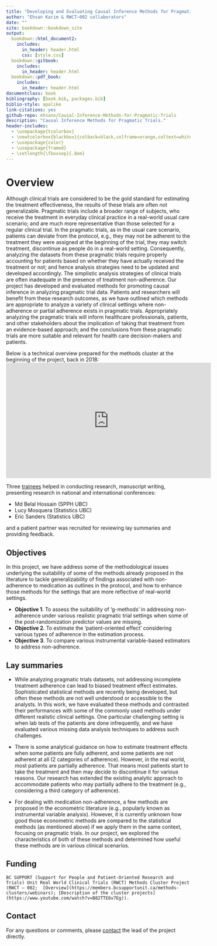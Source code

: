 ```yaml
--- 
title: "Developing and Evaluating Causal Inference Methods for Pragmatic Trials"
author: "Ehsan Karim & RWCT–002 collaborators"
date: ""
site: bookdown::bookdown_site
output:
  bookdown::html_document2:
    includes:
      in_header: header.html
      css: [style.css]
  bookdown::gitbook:
    includes:
      in_header: header.html
  bookdown::pdf_book:
    includes:
      in_header: header.html
documentclass: book
bibliography: [book.bib, packages.bib]
biblio-style: apalike
link-citations: yes
github-repo: ehsanx/Causal-Inference-Methods-for-Pragmatic-Trials
description: "Causal Inference Methods for Pragmatic Trials."
header-includes: 
  - \usepackage{tcolorbox}
  - \newtcolorbox{blackbox}{colback=black,colframe=orange,coltext=white,boxsep=5pt,arc=4pt}
  - \usepackage{color}
  - \usepackage{framed}
  - \setlength{\fboxsep}{.8em}
---
```


\newenvironment{blackbox}{
  \definecolor{shadecolor}{rgb}{0, 0, 0}  % black
  \color{white}
  \begin{shaded}}
 {\end{shaded}}

# Overview

Although clinical trials are considered to be the gold standard for estimating the treatment effectiveness, the results of these trials are often not generalizable. Pragmatic trials include a broader range of subjects, who receive the treatment in everyday clinical practice in a real-world usual care scenario; and are much more representative than those selected for a regular clinical trial. In the pragmatic trials, as in the usual care scenario, patients can deviate from the protocol, e.g., they may not be adherent to the treatment they were assigned at the beginning of the trial, they may switch treatment, discontinue as people do in a real-world setting. Consequently, analyzing the datasets from these pragmatic trials require properly accounting for patients based on whether they have actually received the treatment or not; and hence analysis strategies need to be updated and developed accordingly. The simplistic analysis strategies of clinical trials are often inadequate in the presence of treatment non-adherence. Our project has developed and evaluated methods for promoting causal inference in analyzing pragmatic trial data. Patients and researchers will benefit from these research outcomes, as we have outlined which methods are appropriate to analyze a variety of clinical settings where non-adherence or partial adherence exists in pragmatic trials. Appropriately analyzing the pragmatic trials will inform healthcare professionals, patients, and other stakeholders about the implication of taking that treatment from an evidence-based approach; and the conclusions from these pragmatic trials are more suitable and relevant for health care decision-makers and patients.

Below is a technical overview prepared for the methods cluster at the beginning of the project, back in 2018:
<iframe width="560" height="315" src="https://www.youtube.com/embed/ur1etAewqHA" title="YouTube video player" frameborder="0" allow="accelerometer; autoplay; clipboard-write; encrypted-media; gyroscope; picture-in-picture" allowfullscreen></iframe>

Three [trainees](https://ehsank.com/supervision/) helped in conducting research, manuscript writing, presenting research in national and international conferences:

- Md Belal Hossain (SPPH UBC) 
- Lucy Mosquera (Statistics UBC) 
- Eric Sanders (Statistics UBC) 

and a patient partner was recruited for reviewing lay summaries and providing feedback.

## Objectives {-}

In this project, we have address some of the methodological issues underlying the suitability of some of the methods already proposed in the literature to tackle generalizability of findings associated with non-adherence to medication as outlines in the protocol, and how to enhance those methods for the settings that are more reflective of real-world settings. 

- **Objective 1**. To assess the suitability of ‘g-methods’ in addressing non-adherence under various realistic pragmatic trial settings when some of the post-randomization predictor values are missing. 
- **Objective 2**. To estimate the ‘patient-oriented effect’ considering various types of adherence in the estimation process. 
- **Objective 3**. To compare various instrumental variable-based estimators to address non-adherence.


## Lay summaries {-}

-	While analyzing pragmatic trials datasets, not addressing incomplete treatment adherence can lead to biased treatment effect estimates. Sophisticated statistical methods are recently being developed, but often these methods are not well understood or accessible to the analysts. In this work, we have evaluated these methods and contrasted their performances with some of the commonly used methods under different realistic clinical settings. One particular challenging setting is when lab tests of the patients are done infrequently, and we have evaluated various missing data analysis techniques to address such challenges.

-	There is some analytical guidance on how to estimate treatment effects when some patients are fully adherent, and some patients are not adherent at all (2 categories of adherence). However, in the real world, most patients are partially adherence. That means most patients start to take the treatment and then may decide to discontinue it for various reasons. Our research has extended the existing analytic approach to accommodate patients who may partially adhere to the treatment  (e.g., considering a third category of adherence).

-	For dealing with medication non-adherence, a few methods are proposed in the econometric literature (e.g., popularly known as instrumental variable analysis). However, it is currently unknown how good those econometric methods are compared to the statistical methods (as mentioned above) if we apply them in the same context, focusing on pragmatic trials. In our project, we explored the characteristics of both of these methods and determined how useful these methods are in various clinical scenarios.

## Funding {-}

```block
BC SUPPORT (Support for People and Patient-Oriented Research and Trials) Unit Real World Clinical Trials (RWCT) Methods Cluster Project (RWCT – 002;  [Overview](https://members.bcsupportunit.ca/methods-clusters/webinars); [Description of the cluster projects](https://www.youtube.com/watch?v=B82TTE6v7Eg)).
```

## Contact {-}

For any questions or comments, please [contact](https://ehsank.com/) the lead of the project directly.
